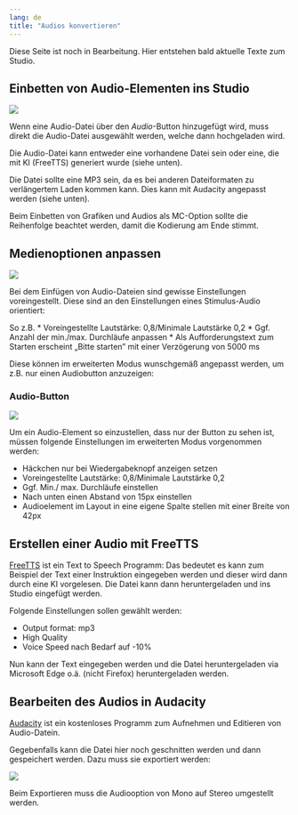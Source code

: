 ```yaml
---
lang: de
title: "Audios konvertieren"
---
```


::: {.callout-note}
Diese Seite ist noch in Bearbeitung. Hier entstehen bald aktuelle Texte zum Studio.
:::

## Einbetten von Audio-Elementen ins Studio

![](Grafiken/Audio_Main.png)

Wenn eine Audio-Datei über den *Audio*-Button hinzugefügt wird, muss direkt die Audio-Datei ausgewählt werden, welche dann hochgeladen wird. 

Die Audio-Datei kann entweder eine vorhandene Datei sein oder eine, die mit KI (FreeTTS) generiert wurde (siehe unten).

::: {.callout-note}
Die Datei sollte eine MP3 sein, da es bei anderen Dateiformaten zu verlängertem Laden kommen kann. Dies kann mit Audacity angepasst werden (siehe unten).
:::

::: {.callout-note}
Beim Einbetten von Grafiken und Audios als MC-Option sollte die Reihenfolge beachtet werden, damit die Kodierung am Ende stimmt.
:::

## Medienoptionen anpassen

![](Grafiken/Medienoption_anpassen.png)

Bei dem Einfügen von Audio-Dateien sind gewisse Einstellungen voreingestellt. Diese sind an den Einstellungen eines Stimulus-Audio orientiert: 

So z.B.
* Voreingestellte Lautstärke: 0,8/Minimale Lautstärke 0,2
* Ggf. Anzahl der min./max. Durchläufe anpassen
* Als Aufforderungstext zum Starten erscheint „Bitte starten” mit einer Verzögerung von 5000 ms

Diese können im erweiterten Modus wunschgemäß angepasst werden, um z.B. nur einen Audiobutton anzuzeigen:

### Audio-Button

![](Grafiken/Audio_Button.png)

Um ein Audio-Element so einzustellen, dass nur der Button zu sehen ist, müssen folgende Einstellungen im erweiterten Modus vorgenommen werden:

* Häckchen nur bei Wiedergabeknopf anzeigen setzen
* Voreingestellte Lautstärke: 0,8/Minimale Lautstärke 0,2
* Ggf. Min./ max. Durchläufe einstellen
* Nach unten einen Abstand von 15px einstellen
* Audioelement im Layout in eine eigene Spalte stellen mit einer Breite von 42px


## Erstellen einer Audio mit FreeTTS

[FreeTTS](https://freetts.com/de) ist ein Text to Speech Programm: Das bedeutet es kann zum Beispiel der Text einer Instruktion eingegeben werden und dieser wird dann durch eine KI vorgelesen. Die Datei kann dann heruntergeladen und ins Studio eingefügt werden.

Folgende Einstellungen sollen gewählt werden: 

* Output format: mp3
* High Quality
* Voice Speed nach Bedarf auf -10%

Nun kann der Text eingegeben werden und die Datei heruntergeladen via Microsoft Edge o.ä. (nicht Firefox) heruntergeladen werden.

## Bearbeiten des Audios in Audacity

[Audacity](https://www.audacity.de/) ist ein kostenloses Programm zum Aufnehmen und Editieren von Audio-Datein. 

Gegebenfalls kann die Datei hier noch geschnitten werden und dann gespeichert werden. Dazu muss sie exportiert werden:

![](Grafiken/Audacity_exportieren.png)

::: {.callout-important}
Beim Exportieren muss die Audiooption von Mono auf Stereo umgestellt werden.
:::